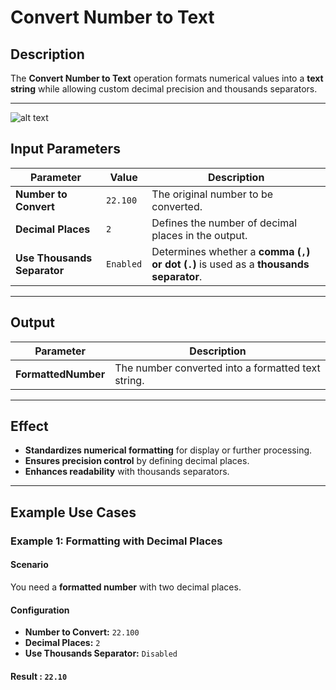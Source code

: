 # **Convert Number to Text**

## **Description**

The **Convert Number to Text** operation formats numerical values into a **text string** while allowing custom decimal precision and thousands separators.

---
![alt text](../assets/text-action/convert-number-to-text.png)

## **Input Parameters**

| Parameter              | Value         | Description |
|-----------------------|--------------|-------------|
| **Number to Convert** | `22.100`      | The original number to be converted. |
| **Decimal Places**    | `2`           | Defines the number of decimal places in the output. |
| **Use Thousands Separator** | `Enabled` | Determines whether a **comma (`,`) or dot (`.`)** is used as a **thousands separator**. |

---

## **Output**

| Parameter           | Description |
|--------------------|-------------|
| **FormattedNumber** | The number converted into a formatted text string. |

---

## **Effect**

- **Standardizes numerical formatting** for display or further processing.
- **Ensures precision control** by defining decimal places.
- **Enhances readability** with thousands separators.

---

## **Example Use Cases**

### **Example 1: Formatting with Decimal Places**

#### **Scenario**

You need a **formatted number** with two decimal places.

#### **Configuration**

- **Number to Convert:** `22.100`
- **Decimal Places:** `2`
- **Use Thousands Separator:** `Disabled`

#### **Result :** `22.10`